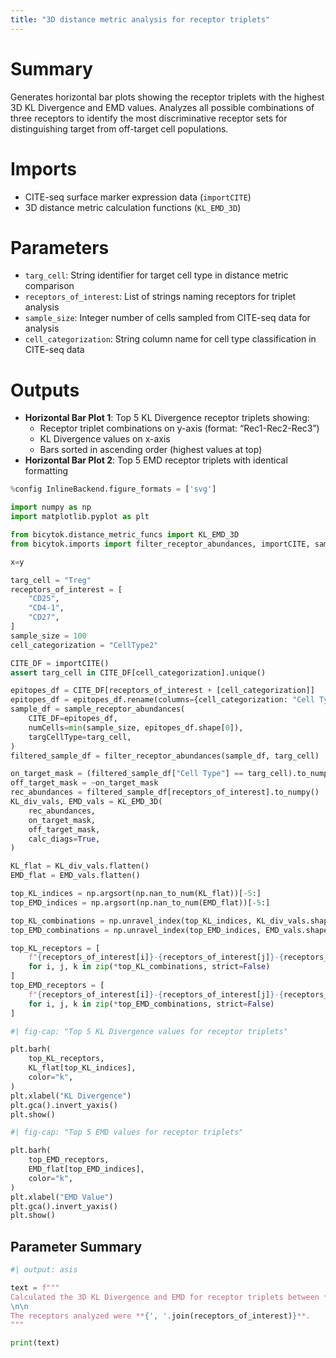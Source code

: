 ```yaml
---
title: "3D distance metric analysis for receptor triplets"
---
```


# Summary
Generates horizontal bar plots showing the receptor triplets with the highest 3D KL Divergence and EMD values. Analyzes all possible combinations of three receptors to identify the most discriminative receptor sets for distinguishing target from off-target cell populations.

# Imports
- CITE-seq surface marker expression data (`importCITE`)
- 3D distance metric calculation functions (`KL_EMD_3D`)

# Parameters
- `targ_cell`: String identifier for target cell type in distance metric comparison
- `receptors_of_interest`: List of strings naming receptors for triplet analysis
- `sample_size`: Integer number of cells sampled from CITE-seq data for analysis
- `cell_categorization`: String column name for cell type classification in CITE-seq data

# Outputs
- **Horizontal Bar Plot 1**: Top 5 KL Divergence receptor triplets showing:
  - Receptor triplet combinations on y-axis (format: "Rec1-Rec2-Rec3")
  - KL Divergence values on x-axis
  - Bars sorted in ascending order (highest values at top)
- **Horizontal Bar Plot 2**: Top 5 EMD receptor triplets with identical formatting

```python
%config InlineBackend.figure_formats = ['svg']

import numpy as np
import matplotlib.pyplot as plt

from bicytok.distance_metric_funcs import KL_EMD_3D
from bicytok.imports import filter_receptor_abundances, importCITE, sample_receptor_abundances

x=y

targ_cell = "Treg"
receptors_of_interest = [
    "CD25",
    "CD4-1",
    "CD27",
]
sample_size = 100
cell_categorization = "CellType2"

CITE_DF = importCITE()
assert targ_cell in CITE_DF[cell_categorization].unique()

epitopes_df = CITE_DF[receptors_of_interest + [cell_categorization]]
epitopes_df = epitopes_df.rename(columns={cell_categorization: "Cell Type"})
sample_df = sample_receptor_abundances(
    CITE_DF=epitopes_df,
    numCells=min(sample_size, epitopes_df.shape[0]),
    targCellType=targ_cell,
)
filtered_sample_df = filter_receptor_abundances(sample_df, targ_cell)

on_target_mask = (filtered_sample_df["Cell Type"] == targ_cell).to_numpy()
off_target_mask = ~on_target_mask
rec_abundances = filtered_sample_df[receptors_of_interest].to_numpy()
KL_div_vals, EMD_vals = KL_EMD_3D(
    rec_abundances,
    on_target_mask,
    off_target_mask,
    calc_diags=True,
)

KL_flat = KL_div_vals.flatten()
EMD_flat = EMD_vals.flatten()

top_KL_indices = np.argsort(np.nan_to_num(KL_flat))[-5:]
top_EMD_indices = np.argsort(np.nan_to_num(EMD_flat))[-5:]

top_KL_combinations = np.unravel_index(top_KL_indices, KL_div_vals.shape)
top_EMD_combinations = np.unravel_index(top_EMD_indices, EMD_vals.shape)

top_KL_receptors = [
    f"{receptors_of_interest[i]}-{receptors_of_interest[j]}-{receptors_of_interest[k]}"
    for i, j, k in zip(*top_KL_combinations, strict=False)
]
top_EMD_receptors = [
    f"{receptors_of_interest[i]}-{receptors_of_interest[j]}-{receptors_of_interest[k]}"
    for i, j, k in zip(*top_EMD_combinations, strict=False)
]
```

```python
#| fig-cap: "Top 5 KL Divergence values for receptor triplets"

plt.barh(
    top_KL_receptors,
    KL_flat[top_KL_indices],
    color="k",
)
plt.xlabel("KL Divergence")
plt.gca().invert_yaxis()
plt.show()
```

```python
#| fig-cap: "Top 5 EMD values for receptor triplets"

plt.barh(
    top_EMD_receptors,
    EMD_flat[top_EMD_indices],
    color="k",
)
plt.xlabel("EMD Value")
plt.gca().invert_yaxis()
plt.show()
```

## Parameter Summary
```python
#| output: asis

text = f"""
Calculated the 3D KL Divergence and EMD for receptor triplets between **{targ_cell}**s and all other cell types. The analysis was performed on **{sample_size}** cells sampled from the CITE-seq dataset.
\n\n
The receptors analyzed were **{', '.join(receptors_of_interest)}**.
"""

print(text)
```